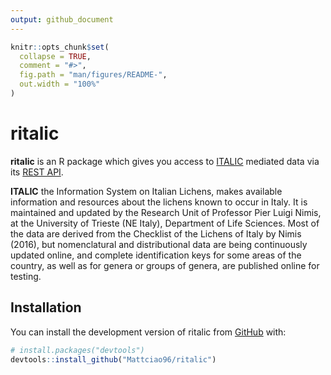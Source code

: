 ```yaml
---
output: github_document
---
```


<!-- README.md is generated from README.Rmd. Please edit that file -->

```r
knitr::opts_chunk$set(
  collapse = TRUE,
  comment = "#>",
  fig.path = "man/figures/README-",
  out.width = "100%"
)
```

# ritalic

<!-- badges: start -->
<!-- badges: end -->

**ritalic** is an R package which gives you access to [ITALIC](https://italic.units.it/) mediated data via its [REST API](https://italic.units.it/index.php?procedure=api). 

**ITALIC** the Information System on Italian Lichens, makes available information and resources about the lichens known to occur in Italy. It is maintained and updated by the Research Unit of Professor Pier Luigi Nimis, at the University of Trieste (NE Italy), Department of Life Sciences. Most of the data are derived from the Checklist of the Lichens of Italy by Nimis (2016), but nomenclatural and distributional data are being continuously updated online, and complete identification keys for some areas of the country, as well as for genera or groups of genera, are published online for testing.


## Installation

You can install the development version of ritalic from [GitHub](https://github.com/Mattciao96/ritalic) with:

``` r
# install.packages("devtools")
devtools::install_github("Mattciao96/ritalic")
```



